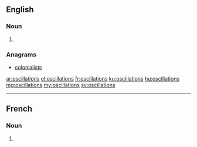 ==English==

===Noun===
{{head|en|plural}}

# {{plural of|oscillation|lang=en}}

===Anagrams===
* [[colonialists#English|colonialists]]

[[ar:oscillations]]
[[el:oscillations]]
[[fr:oscillations]]
[[ku:oscillations]]
[[hu:oscillations]]
[[mg:oscillations]]
[[my:oscillations]]
[[sv:oscillations]]

----
==French==

===Noun===
{{head|fr|plural|g=f}}

# {{plural of|oscillation|lang=fr}}
{{rfc-auto}}